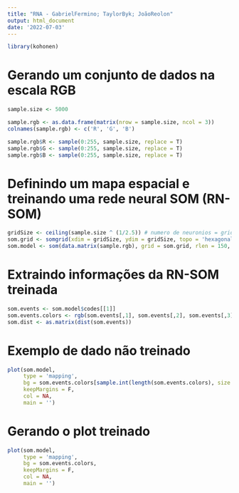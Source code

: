 ```yaml
---
title: "RNA - GabrielFermino; TaylorByk; JoãoReolon"
output: html_document
date: '2022-07-03'
---
```


```r
library(kohonen)
```

# Gerando um conjunto de dados na escala RGB
```r
sample.size <- 5000

sample.rgb <- as.data.frame(matrix(nrow = sample.size, ncol = 3))
colnames(sample.rgb) <- c('R', 'G', 'B')

sample.rgb$R <- sample(0:255, sample.size, replace = T)
sample.rgb$G <- sample(0:255, sample.size, replace = T)
sample.rgb$B <- sample(0:255, sample.size, replace = T)
```

# Definindo um mapa espacial e treinando uma rede neural SOM (RN-SOM)
```r
gridSize <- ceiling(sample.size ^ (1/2.5)) # numero de neuronios = gridSize ^ 2
som.grid <- somgrid(xdim = gridSize, ydim = gridSize, topo = 'hexagonal', neighbourhood.fct = c('bubble'), toroidal = TRUE)
som.model <- som(data.matrix(sample.rgb), grid = som.grid, rlen = 150, alpha = c(0.05, 0.01))
```

# Extraindo informações da RN-SOM treinada
```r
som.events <- som.model$codes[[1]]
som.events.colors <- rgb(som.events[,1], som.events[,2], som.events[,3], maxColorValue = 255)
som.dist <- as.matrix(dist(som.events))
```

# Exemplo de dado não treinado
```r
plot(som.model,
     type = 'mapping',
     bg = som.events.colors[sample.int(length(som.events.colors), size = length(som.events.colors))],
     keepMargins = F,
     col = NA,
     main = '')
```

# Gerando o plot treinado
```r
plot(som.model,
     type = 'mapping',
     bg = som.events.colors,
     keepMargins = F,
     col = NA,
     main = '')
```